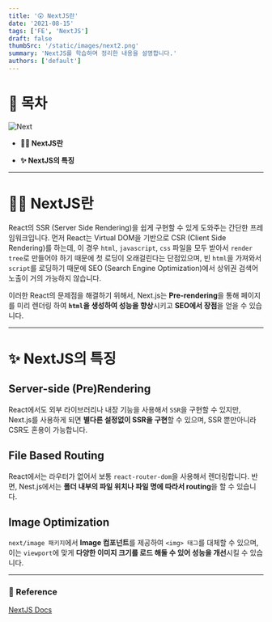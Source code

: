 ```yaml
---
title: '😲 NextJS란'
date: '2021-08-15'
tags: ['FE', 'NextJS']
draft: false
thumbSrc: '/static/images/next2.png'
summary: 'NextJS를 학습하며 정리한 내용을 설명합니다.'
authors: ['default']
---
```


# 📌 목차

![Next](/static/images/next2.png)

- **💁🏻 NextJS란**

- **✨ NextJS의 특징**

---

# 💁🏻 NextJS란

React의 SSR (Server Side Rendering)을 쉽게 구현할 수 있게 도와주는 간단한 프레임워크입니다. 먼저 React는 Virtual DOM을 기반으로 CSR (Client Side Rendering)를 하는데, 이 경우 `html`, `javascript`, `css` 파일을 모두 받아서 `render tree`로 만들어야 하기 때문에 첫 로딩이 오래걸린다는 단점있으며, 빈 `html`을 가져와서 `script`를 로딩하기 때문에 SEO (Search Engine Optimization)에서 상위권 검색어 노출이 거의 가능하지 않습니다.

이러한 React의 문제점을 해결하기 위해서, Next.js는 **Pre-rendering**을 통해 페이지를 미리 렌더링 하여 **`html`을 생성하여 성능을 향상**시키고 **SEO에서 장점**을 얻을 수 있습니다.

---

# ✨ NextJS의 특징

## Server-side (Pre)Rendering

React에서도 외부 라이브러리나 내장 기능을 사용해서 `SSR`을 구현할 수 있지만, Next.js를 사용하게 되면 **별다른 설정없이 SSR을 구현**할 수 있으며, SSR 뿐만아니라 CSR도 혼용이 가능합니다.

## File Based Routing

React에서는 라우터가 없어서 보통 `react-router-dom`을 사용해서 렌더링합니다. 반면, Nest.js에서는 **폴더 내부의 파일 위치나 파일 명에 따라서 routing**을 할 수 있습니다.

## Image Optimization

`next/image 패키지`에서 **Image 컴포넌트**를 제공하여 `<img> 태그`를 대체할 수 있으며, 이는 `viewport`에 맞게 **다양한 이미지 크기를 로드 해둘 수 있어 성능을 개선**시킬 수 있습니다.

---

### 🔗 Reference

[NextJS Docs](https://nextjs.org/docs)
